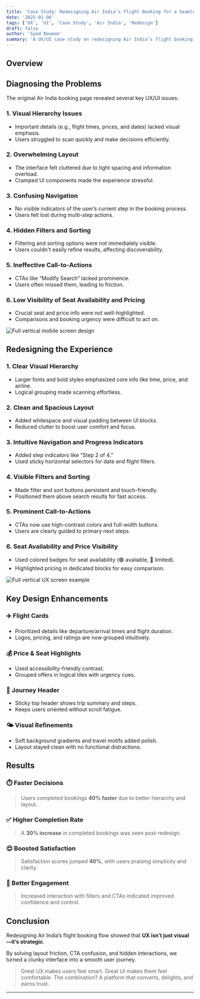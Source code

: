 ```yaml
---
title: 'Case Study: Redesigning Air India’s Flight Booking for a Seamless User Experience'
date: '2025-01-06'
tags: ['UX', 'UI', 'Case Study', 'Air India', 'Redesign']
draft: false
author: 'Syed Nouman'
summary: 'A UX/UI case study on redesigning Air India’s flight booking flow to enhance usability, efficiency, and user satisfaction.'
---
```


## Overview

<TOCInline toc={props.toc} exclude="Overview" toHeading={2} />

## Diagnosing the Problems

The original Air India booking page revealed several key UX/UI issues:

### 1. Visual Hierarchy Issues

- Important details (e.g., flight times, prices, and dates) lacked visual emphasis.
- Users struggled to scan quickly and make decisions efficiently.

### 2. Overwhelming Layout

- The interface felt cluttered due to tight spacing and information overload.
- Cramped UI components made the experience stressful.

### 3. Confusing Navigation

- No visible indicators of the user’s current step in the booking process.
- Users felt lost during multi-step actions.

### 4. Hidden Filters and Sorting

- Filtering and sorting options were not immediately visible.
- Users couldn't easily refine results, affecting discoverability.

### 5. Ineffective Call-to-Actions

- CTAs like “Modify Search” lacked prominence.
- Users often missed them, leading to friction.

### 6. Low Visibility of Seat Availability and Pricing

- Crucial seat and price info were not well-highlighted.
- Comparisons and booking urgency were difficult to act on.

<div style={{ width: '100%', display: 'flex', justifyContent: 'center', margin: '2rem 0' }}>
  <img
    src="https://miro.medium.com/v2/resize:fit:720/format:webp/1*0WiBHm974LgX5NXnvuY-_g.png"
    alt="Full vertical mobile screen design"
    style={{
      width: '100%',
      maxWidth: '420px',
      height: 'auto',
      borderRadius: '10px',
      boxShadow: '0 2px 12px rgba(0,0,0,0.1)',
    }}
  />
</div>

## Redesigning the Experience

### 1. Clear Visual Hierarchy

- Larger fonts and bold styles emphasized core info like time, price, and airline.
- Logical grouping made scanning effortless.

### 2. Clean and Spacious Layout

- Added whitespace and visual padding between UI blocks.
- Reduced clutter to boost user comfort and focus.

### 3. Intuitive Navigation and Progress Indicators

- Added step indicators like “Step 2 of 4.”
- Used sticky horizontal selectors for date and flight filters.

### 4. Visible Filters and Sorting

- Made filter and sort buttons persistent and touch-friendly.
- Positioned them above search results for fast access.

### 5. Prominent Call-to-Actions

- CTAs now use high-contrast colors and full-width buttons.
- Users are clearly guided to primary next steps.

### 6. Seat Availability and Price Visibility

- Used colored badges for seat availability (🟢 available, 🔴 limited).
- Highlighted pricing in dedicated blocks for easy comparison.

<div style={{ width: '100%', display: 'flex', justifyContent: 'center', margin: '2rem 0' }}>
  <img
    src="https://miro.medium.com/v2/resize:fit:720/format:webp/1*2kZnqzHdYwc8iwt6qNBKaw.png"
    alt="Full vertical UX screen example"
    style={{
      width: '100%',
      maxWidth: '420px',
      height: 'auto',
      borderRadius: '10px',
      boxShadow: '0 2px 12px rgba(0,0,0,0.1)',
    }}
  />
</div>

## Key Design Enhancements

### ✈️ Flight Cards

- Prioritized details like departure/arrival times and flight duration.
- Logos, pricing, and ratings are now grouped intuitively.

### 💰 Price & Seat Highlights

- Used accessibility-friendly contrast.
- Grouped offers in logical tiles with urgency cues.

### 🧭 Journey Header

- Sticky top header shows trip summary and steps.
- Keeps users oriented without scroll fatigue.

### 🌤️ Visual Refinements

- Soft background gradients and travel motifs added polish.
- Layout stayed clean with no functional distractions.

## Results

### ⏱️ Faster Decisions

> Users completed bookings **40% faster** due to better hierarchy and layout.

### ✅ Higher Completion Rate

> A **30% increase** in completed bookings was seen post-redesign.

### 😍 Boosted Satisfaction

> Satisfaction scores jumped **40%**, with users praising simplicity and clarity.

### 🔁 Better Engagement

> Increased interaction with filters and CTAs indicated improved confidence and control.

## Conclusion

Redesigning Air India’s flight booking flow showed that **UX isn’t just visual—it’s strategic**.

By solving layout friction, CTA confusion, and hidden interactions, we turned a clunky interface into a smooth user journey.

> Great UX makes users feel smart. Great UI makes them feel comfortable. The combination? A platform that converts, delights, and earns trust.

---
